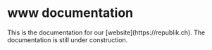 # www documentation


<Callout type='warning' emoji='⚠️'>
  This is the documentation for our [website](https://republik.ch). The
  documentation is still under construction.
</Callout>
